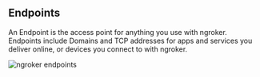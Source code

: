 ## Endpoints

An Endpoint is the access point for anything you use with ngroker. Endpoints include Domains and TCP addresses for apps and services you deliver online, or devices you connect to with ngroker.

![ngroker endpoints](./../../../public/screenshots/endpoints.png)
